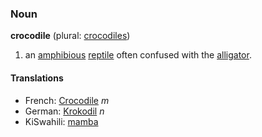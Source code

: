 ===Noun===
'''crocodile''' (plural: [[crocodiles]])

#an [[amphibious]] [[reptile]] often confused with the [[alligator]].

====Translations====
*French: [[Crocodile]] ''m''
*German: [[Krokodil]] ''n''
*KiSwahili: [[mamba]]